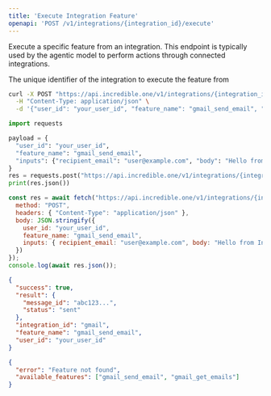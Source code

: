 ```yaml
---
title: 'Execute Integration Feature'
openapi: 'POST /v1/integrations/{integration_id}/execute'
---
```


Execute a specific feature from an integration. This endpoint is typically used by the agentic model to perform actions through connected integrations.

<ParamField header="integration_id" type="string" required>
  The unique identifier of the integration to execute the feature from
</ParamField>

<CodeGroup>

```bash
curl -X POST "https://api.incredible.one/v1/integrations/{integration_id}/execute" \
  -H "Content-Type: application/json" \
  -d '{"user_id": "your_user_id", "feature_name": "gmail_send_email", "inputs": {"recipient_email": "user@example.com", "body": "Hello from Incredible API!"}}'
```

```python
import requests

payload = {
  "user_id": "your_user_id",
  "feature_name": "gmail_send_email",
  "inputs": {"recipient_email": "user@example.com", "body": "Hello from Incredible API!"}
}
res = requests.post("https://api.incredible.one/v1/integrations/{integration_id}/execute", json=payload)
print(res.json())
```

```javascript
const res = await fetch("https://api.incredible.one/v1/integrations/{integration_id}/execute", {
  method: "POST",
  headers: { "Content-Type": "application/json" },
  body: JSON.stringify({
    user_id: "your_user_id",
    feature_name: "gmail_send_email",
    inputs: { recipient_email: "user@example.com", body: "Hello from Incredible API!" }
  })
});
console.log(await res.json());
```

</CodeGroup>

<ResponseExample>

```json Response
{
  "success": true,
  "result": {
    "message_id": "abc123...",
    "status": "sent"
  },
  "integration_id": "gmail",
  "feature_name": "gmail_send_email",
  "user_id": "your_user_id"
}
```

</ResponseExample>

<ResponseExample>

```json Response
{
  "error": "Feature not found",
  "available_features": ["gmail_send_email", "gmail_get_emails"]
}
```

</ResponseExample>

 


